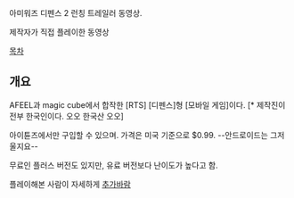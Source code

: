 {{{#!html
<iframe width="480" height="360" src="http://www.youtube.com/embed/w8BNGp3ZHg8" frameborder="0" allowfullscreen></iframe>
}}}

아미워즈 디펜스 2 런칭 트레일러 동영상.


{{{#!html
<iframe width="480" height="360" src="http://www.youtube.com/embed/AdlbqLMaRks" frameborder="0" allowfullscreen></iframe>
}}}

제작자가 직접 플레이한 동영상




[[목차]]

== 개요 ==

AFEEL과 magic cube에서 합작한 [RTS] [디펜스]형 [모바일 게임]이다.
[* 제작진이 전부 한국인이다. 오오 한국산 오오]

아이튠즈에서만 구입할 수 있으며. 가격은 미국 기준으로 $0.99.
--안드로이드는 그저 울지요--

무료인 플러스 버전도 있지만, 유료 버전보다 난이도가 높다고 함.


플레이해본 사람이 자세하게 [[추가바람]]
